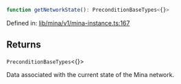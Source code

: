 ```ts
function getNetworkState(): PreconditionBaseTypes<{}>
```

Defined in: [lib/mina/v1/mina-instance.ts:167](https://github.com/o1-labs/o1js/blob/df1ff77af12d7cbbed4a6167f02815fad4f0dceb/src/lib/mina/v1/mina-instance.ts#L167)

## Returns

`PreconditionBaseTypes`\<\{\}\>

Data associated with the current state of the Mina network.
